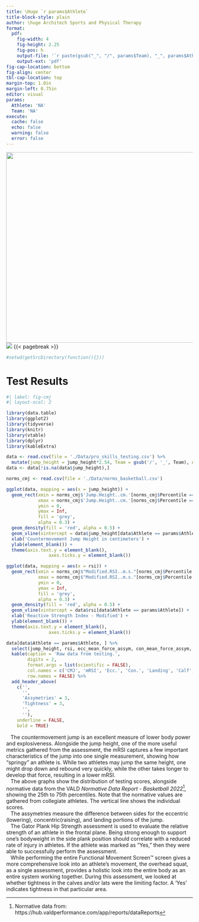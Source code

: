 ```yaml
---
title: \Huge `r params$Athlete`
title-block-style: plain
author: \huge Architech Sports and Physical Therapy
format: 
  pdf:
    fig-width: 4
    fig-height: 2.25
    fig-pos: h
    output-file: '`r paste(gsub("_", "/", params$Team), "_", params$Athlete, sep = "")`'
    output-ext: 'pdf'
fig-cap-location: bottom
fig-align: center
tbl-cap-location: top
margin-top: 1.0in
margin-left: 0.75in
editor: visual
params:
  Athlete: 'NA'
  Team: 'NA'
execute: 
  cache: false
  echo: false
  warning: false
  error: false
---
```


![](./Logos/Architech+Sports+Logo.png){fig-align="center" width="514"} ![](./Logos/pro_skills.jpg){fig-align="center"} {{< pagebreak >}}

```r
#setwd(getSrcDirectory(function(){}))
```

# Test Results

```r
#| label: fig-cmj
#| layout-ncol: 2

library(data.table)
library(ggplot2)
library(tidyverse)
library(knitr)
library(vtable)
library(dplyr)
library(kableExtra)

data <- read.csv(file = './Data/pro_skills_testing.csv') %>%
  mutate(jump_height = jump_height*2.54, Team = gsub('/', '_', Team), Athlete = paste(First, Last, sep = " "))
data <- data[!is.na(data$jump_height),]

norms_cmj <- read.csv(file = './Data/norms_basketball.csv')

ggplot(data, mapping = aes(x = jump_height)) +
  geom_rect(xmin = norms_cmj$'Jump.Height..cm.'[norms_cmj$Percentile == '25th'],
            xmax = norms_cmj$'Jump.Height..cm.'[norms_cmj$Percentile == '75th'],
            ymin = 0,
            ymax = Inf,
            fill = 'grey',
            alpha = 0.3) +
  geom_density(fill = 'red', alpha = 0.5) +
  geom_vline(xintercept = data$jump_height[data$Athlete == params$Athlete]) +
  xlab('Countermovement Jump Height in centimeters') +
  ylab(element_blank()) +
  theme(axis.text.y = element_blank(),
                axes.ticks.y = element_blank())

ggplot(data, mapping = aes(x = rsi)) +
  geom_rect(xmin = norms_cmj$"Modified.RSI..m.s."[norms_cmj$Percentile == '25th'],
            xmax = norms_cmj$"Modified.RSI..m.s."[norms_cmj$Percentile == '75th'],
            ymin = 0,
            ymax = Inf,
            fill = 'grey',
            alpha = 0.3) +
  geom_density(fill = 'red', alpha = 0.5) +
  geom_vline(xintercept = data$rsi[data$Athlete == params$Athlete]) +
  xlab('Reactive Strength Index - Modified') +
  ylab(element_blank()) +
  theme(axis.text.y = element_blank(),
                axes.ticks.y = element_blank())
```

```r
data[data$Athlete == params$Athlete, ] %>%
  select(jump_height, rsi, ecc_mean_force_assym, con_mean_force_assym, peak_assym,  calf, lat, quad, gator, pain) %>%
  kable(caption = 'Raw data from testing.', 
        digits = 2, 
        format.args = list(scientific = FALSE),
        col.names = c('CMJ', 'mRSI', 'Ecc.', 'Con.', 'Landing', 'Calf', 'Lat', 'Quad', 'Hip Weakness', 'Pain History'),
        row.names = FALSE) %>%
  add_header_above(
    c('',
      '',
      'Assymetries' = 3,
      'Tightness' = 3,
      '',
      ''),
    underline = FALSE,
    bold = TRUE)
```

::: {#cmj-text}
<p>

|    The countermovement jump is an excellent measure of lower body power and explosiveness. Alongside the jump height, one of the more useful metrics gathered from the assessment, the mRSI captures a few important characteristics of the jump into one single measurement, showing how "springy" an athlete is. While two athletes may jump the same height, one might drop down and rebound very quickly, while the other takes longer to develop that force, resulting in a lower mRSI.
|    The above graphs show the distribution of testing scores, alongside normative data from the VALD *Normative Data Report - Basketball 2022*[^1], showing the 25th to 75th percentiles. Note that the normative values are gathered from collegiate athletes. The vertical line shows the individual scores.
|    The assymetries measure the difference between sides for the eccentric (lowering), concentric(raising), and landing portions of the jump.
|    The Gator Plank Hip Strength assessment is used to evaluate the relative strength of an athlete in the frontal plane. Being strong enough to support one's bodyweight in the side plank position should correlate with a reduced rate of injury in athletes. If the athlete was marked as "Yes," then they were able to successfully perform the assessment.
|    While performing the entire Functional Movement Screen™ screen gives a more comprehensive look into an athlete's movement, the overhead squat, as a single assessment, provides a holistic look into the entire body as an entire system working together. During this assessment, we looked at whether tightness in the calves and/or lats were the limiting factor. A 'Yes' indicates tightness in that particular area.

</p>
:::

[^1]: Normative data from: https://hub.valdperformance.com/app/reports/dataReports
